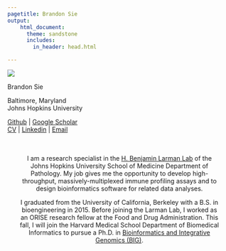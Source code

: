 ```yaml
---
pagetitle: Brandon Sie
output:
    html_document:
      theme: sandstone
      includes: 
        in_header: head.html

---
```

  

<!-- <div class = "siteinfo" align = "center" style = "min-height: 80vh; display:flex; justify-content: flex-end; flex-direction: column;">   -->

<a class="anchor" id="bio"></a>
<div class = "row">

<div class = "col-6 col-sm-auto">
<img class = "profpic1" src="docs/brandonsie.png">
</div>

<div class = "col-6 col-sm-auto" align = "center">
<p class = "name">Brandon Sie</p>

<i class="fa fa-fw fa-map-marker" aria-hidden="true"></i> Baltimore, Maryland  
<i class="fa fa-fw fa-briefcase" aria-hidden="true"></i> Johns Hopkins University  

[<i class="fab fa-fw fa-github" aria-hidden="true"></i> Github](https://github.com/brandonsie) 
| [<i class="fa fa-fw fa-graduation-cap" aria-hidden="true"></i> Google Scholar](https://scholar.google.com/citations?user=FpNLPEkAAAAJ&hl=en)  
[<i class="fa fa-fw fa-file" aria-hidden="true"></i> CV](docs/20190322_CV_BrandonSie.pdf)
| [<i class="fab fa-fw fa-linkedin" aria-hidden="true"></i> Linkedin](https://www.linkedin.com/in/brandonsie)
| [<i class="fa fa-fw fa-envelope" aria-hidden="true"></i> Email](mailto:brandonsie@gmail.com)  

</div>
</div>
</div>

<div class = "row">

<div class = "col-12 col-sm-auto" align = "center" style = "max-width: 800px; width: 90%; margin: auto; text-align: center;">

<!-- <hr> -->
<br><br>
I am a research specialist in the [<i class="fa fa-fw fa-flask" aria-hidden="true"></i> H. Benjamin Larman  Lab](http://labs.pathology.jhu.edu/larman/) of the Johns Hopkins University School of Medicine Department of Pathology. My job gives me the opportunity to develop high-throughput, massively-multiplexed immune profiling assays and to design bioinformatics software for related data analyses.

I graduated from the University of California, Berkeley with a B.S. in bioengineering in 2015. Before joining the Larman Lab, I worked as an ORISE research fellow at the Food and Drug Administration. This fall, I will join the Harvard Medical School Department of Biomedical Informatics to pursue a Ph.D. in [Bioinformatics and Integrative Genomics (BIG)](http://dms.hms.harvard.edu/big/index.html).
</div>

</div>  

